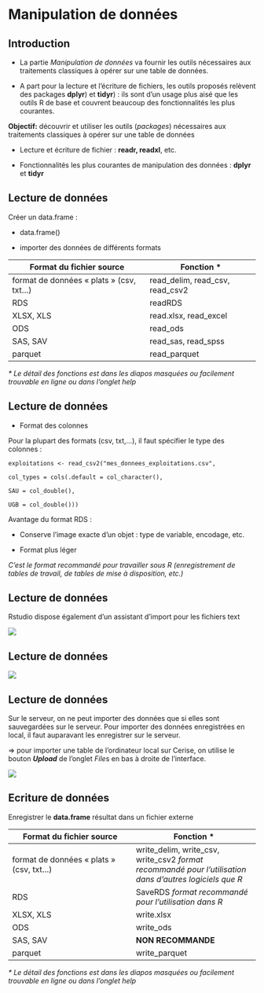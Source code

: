 # Manipulation de données {.backgroundTitre}

## Introduction

-   La partie [*Manipulation de données*]{.blue} va fournir les outils nécessaires aux traitements classiques à opérer sur une table de données.

-   A part pour la lecture et l’écriture de fichiers, les outils proposés relèvent des packages [**dplyr**]{.blue}) et [**tidyr**]{.blue}) : ils sont d’un usage plus aisé que les outils R de base et couvrent beaucoup des fonctionnalités les plus courantes.

**Objectif:** découvrir et utiliser les outils ([*packages*]{.blue}) nécessaires aux traitements classiques à opérer sur une table de données

-   Lecture et écriture de fichier : [**readr, readxl**]{.blue}, etc.

-   Fonctionnalités les plus courantes de manipulation des données : [**dplyr**]{.blue} et [**tidyr**]{.blue}

## Lecture de données

Créer un data.frame :

-   data.frame()

-   importer des données de différents formats

| Format du fichier source                | Fonction \*                     |
|-----------------------------------------|---------------------------------|
| format de données « plats » (csv, txt…) | read_delim, read_csv, read_csv2 |
| RDS                                     | readRDS                         |
| XLSX, XLS                               | read.xlsx, read_excel           |
| ODS                                     | read_ods                        |
| SAS, SAV                                | read_sas, read_spss             |
| parquet                                 | read_parquet                    |

*\* Le détail des fonctions est dans les diapos masquées ou facilement trouvable en ligne ou dans l'onglet help*

## Lecture de données

-   Format des colonnes

Pour la plupart des formats (csv, txt,…), il faut spécifier le type des colonnes :

`exploitations <- read_csv2("mes_donnees_exploitations.csv",`

`col_types = cols(.default = col_character(),`

`SAU = col_double(),`

`UGB = col_double()))`

Avantage du format RDS :

-   Conserve l'image exacte d'un objet : type de variable, encodage, etc.

-   Format plus léger

*C'est le format recommandé pour travailler sous R (enregistrement de tables de travail, de tables de mise à disposition, etc.)*

## Lecture de données

Rstudio dispose également d'un assistant d'import pour les fichiers text

![](img/clipboard-manip1.png){fig-align="center"}

## Lecture de données

![](img/clipboard-manip2.png){fig-align="center"}

## Lecture de données

Sur le serveur, on ne peut importer des données que si elles sont sauvegardées sur le serveur. Pour importer des données enregistrées en local, il faut auparavant les enregistrer sur le serveur.

⇒ pour importer une table de l'ordinateur local sur Cerise, on utilise le bouton ***Upload*** de l'onglet *File*s en bas à droite de l'interface.

![](img/clipboard-manip3.png){fig-align="center"}

## Ecriture de données

Enregistrer le **data.frame** résultat dans un fichier externe

| Format du fichier source | Fonction \* |
|----|----|
| format de données « plats » (csv, txt…) | write_delim, write_csv, write_csv2 *format recommandé pour l'utilisation dans d'autres logiciels que R* |
| RDS | SaveRDS *format recommandé pour l'utilisation dans R* |
| XLSX, XLS | write.xlsx |
| ODS | write_ods |
| SAS, SAV | **NON RECOMMANDE** |
| parquet | write_parquet |

*\* Le détail des fonctions est dans les diapos masquées ou facilement trouvable en ligne ou dans l'onglet help*
